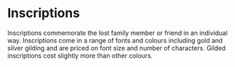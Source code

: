 # Inscriptions

Inscriptions commemorate the lost family member or friend in an individual way. Inscriptions come in a range of fonts and colours including gold and silver gilding and are priced on font size and number of characters. Gilded inscriptions cost slightly more than other colours.
